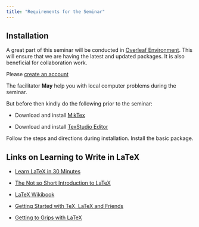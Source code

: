 ```yaml
---
title: "Requirements for the Seminar"
---
```


## Installation

A great part of this seminar will be conducted in [Overleaf Environment](https://www.overleaf.com/). This will ensure that we are having the latest and updated packages. It is also beneficial for collaboration work. 

Please [create an account](https://www.overleaf.com/)

The facilitator **May** help you with local computer problems during the seminar.

But before then kindly do the following prior to the seminar:

- Download and install [MikTex](https://miktex.org/download) 

- Download and install [TexStudio Editor](https://www.texstudio.org/)

::: callout-important
Follow the steps and directions during installation. Install the basic package.
:::


## Links on Learning to Write in LaTeX

- [Learn LaTeX in 30 Minutes](https://www.overleaf.com/learn/latex/Learn_LaTeX_in_30_minutes)

- [The Not so Short Introduction to LaTeX](https://tobi.oetiker.ch/lshort/lshort.pdf)


- [LaTeX Wikibook](https://en.wikibooks.org/wiki/LaTeX)

- [Getting Started with TeX, LaTeX and Friends](https://www.tug.org/begin.html)

- [Getting to Grips with LaTeX](https://www.andy-roberts.net/latex/)
